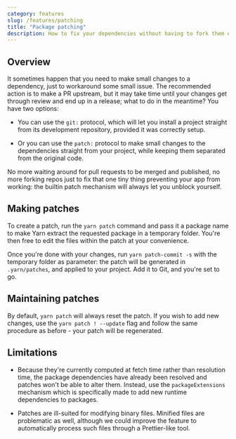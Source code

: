 ```yaml
---
category: features
slug: /features/patching
title: "Package patching"
description: How to fix your dependencies without having to fork them entirely while waiting for an update.
---
```


## Overview

It sometimes happen that you need to make small changes to a dependency, just to workaround some small issue. The recommended action is to make a PR upstream, but it may take time until your changes get through review and end up in a release; what to do in the meantime? You have two options:

- You can use the `git:` protocol, which will let you install a project straight from its development repository, provided it was correctly setup.

- Or you can use the `patch:` protocol to make small changes to the dependencies straight from your project, while keeping them separated from the original code.

No more waiting around for pull requests to be merged and published, no more forking repos just to fix that one tiny thing preventing your app from working: the builtin patch mechanism will always let you unblock yourself.

## Making patches

To create a patch, run the `yarn patch` command and pass it a package name to make Yarn extract the requested package in a temporary folder. You're then free to edit the files within the patch at your convenience.

Once you're done with your changes, run `yarn patch-commit -s` with the temporary folder as parameter: the patch will be generated in `.yarn/patches`, and applied to your project. Add it to Git, and you're set to go.

## Maintaining patches

By default, `yarn patch` will always reset the patch. If you wish to add new changes, use the `yarn patch ! --update` flag and follow the same procedure as before - your patch will be regenerated.

## Limitations

- Because they're currently computed at fetch time rather than resolution time, the package dependencies have already been resolved and patches won't be able to alter them. Instead, use the `packageExtensions` mechanism which is specifically made to add new runtime dependencies to packages.

- Patches are ill-suited for modifying binary files. Minified files are problematic as well, although we could improve the feature to automatically process such files through a Prettier-like tool.
